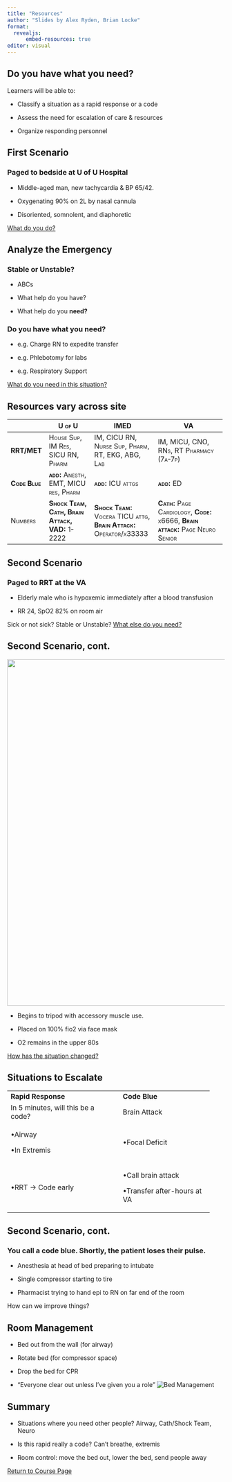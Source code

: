 ```yaml
---
title: "Resources"
author: "Slides by Alex Ryden, Brian Locke"
format: 
  revealjs:
      embed-resources: true
editor: visual
---
```


## Do you have what you need?

Learners will be able to:

-   Classify a situation as a rapid response or a code

-   Assess the need for escalation of care & resources

-   Organize responding personnel

## First Scenario

### Paged to bedside at U of U Hospital

-   Middle-aged man, new tachycardia & BP 65/42.

-   Oxygenating 90% on 2L by nasal cannula

-   Disoriented, somnolent, and diaphoretic

[What do you do?]{.underline}

## Analyze the Emergency

### Stable or Unstable?

-   ABCs

-   What help do you have?

-   What help do you **need?**

### Do you have what you need?

-   e.g. Charge RN to expedite transfer

-   e.g. Phlebotomy for labs

-   e.g. Respiratory Support

[What do you need in this situation?]{.underline}

## Resources vary across site

+-----------------------------+---------------------------------------------------------------+-----------------------------------------------------------------------------------+------------------------------------------------------------------------------------------------+
|                             | [**U of U**]{.smallcaps}                                      | [**IMED**]{.smallcaps}                                                            | [**VA**]{.smallcaps}                                                                           |
+=============================+===============================================================+===================================================================================+================================================================================================+
| [**RRT/MET**]{.smallcaps}   | [House Sup, IM Res, SICU RN, Pharm]{.smallcaps}               | [IM, CICU RN, Nurse Sup, Pharm, RT, EKG, ABG, Lab]{.smallcaps}                    | [IM, MICU, CNO, RNs, RT Pharmacy (7a-7p)]{.smallcaps}                                          |
+-----------------------------+---------------------------------------------------------------+-----------------------------------------------------------------------------------+------------------------------------------------------------------------------------------------+
| [**Code Blue**]{.smallcaps} | [**add:** Anesth, EMT, MICU res, Pharm]{.smallcaps}           | [**add:** ICU attgs]{.smallcaps}                                                  | [**add:** ED]{.smallcaps}                                                                      |
+-----------------------------+---------------------------------------------------------------+-----------------------------------------------------------------------------------+------------------------------------------------------------------------------------------------+
| [Numbers]{.smallcaps}       | [**Shock Team, Cath, Brain Attack, VAD:** 1-2222]{.smallcaps} | [**Shock Team:** Vocera TICU attg, **Brain Attack:** Operator/x33333]{.smallcaps} | [**Cath:** Page Cardiology, **Code:** x6666, **Brain attack:** Page Neuro Senior]{.smallcaps}  |
+-----------------------------+---------------------------------------------------------------+-----------------------------------------------------------------------------------+------------------------------------------------------------------------------------------------+

## Second Scenario

### Paged to RRT at the VA

-   Elderly male who is hypoxemic immediately after a blood transfusion

-   RR 24, SpO2 82% on room air

Sick or not sick? Stable or Unstable? [What else do you need?]{.underline}

## Second Scenario, cont.

![](images/clipboard-1187290827.png){fig-alt="XR Chest Obtained During RRT" fig-align="center" width="800"}

-   Begins to tripod with accessory muscle use.

-   Placed on 100% fio2 via face mask

-   O2 remains in the upper 80s

[How has the situation changed?]{.underline}

## Situations to Escalate

+------------------------------------+-----------------------------+
| **Rapid Response**                 | **Code Blue**               |
+------------------------------------+-----------------------------+
| In 5 minutes, will this be a code? | Brain Attack                |
+------------------------------------+-----------------------------+
| •Airway                            | •Focal Deficit              |
|                                    |                             |
| •In Extremis                       |                             |
+------------------------------------+-----------------------------+
| •RRT → Code early                  | •Call brain attack          |
|                                    |                             |
|                                    | •Transfer after-hours at VA |
+------------------------------------+-----------------------------+

## Second Scenario, cont.

### You call a code blue. Shortly, the patient loses their pulse.

-   Anesthesia at head of bed preparing to intubate

-   Single compressor starting to tire

-   Pharmacist trying to hand epi to RN on far end of the room

How can we improve things?

## Room Management

-   Bed out from the wall (for airway)

-   Rotate bed (for compressor space)

-   Drop the bed for CPR

-   "Everyone clear out unless I've given you a role" ![Bed Management](images/clipboard-1132860432.png)

## Summary

-   Situations where you need other people? Airway, Cath/Shock Team, Neuro

-   Is this rapid really a code? Can't breathe, extremis

-   Room control: move the bed out, lower the bed, send people away

[Return to Course Page](../ "Course Page")
